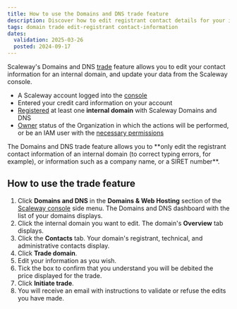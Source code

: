 ```yaml
---
title: How to use the Domains and DNS trade feature
description: Discover how to edit registrant contact details for your internal domain using Scaleway's Domains and DNS trade feature.
tags: domain trade edit-registrant contact-information
dates:
  validation: 2025-03-26
  posted: 2024-09-17
---
```



Scaleway's Domains and DNS [trade](/domains-and-dns/concepts/#trade) feature allows you to edit your contact information for an internal domain, and update your data from the Scaleway console.



<Requirements />

  - A Scaleway account logged into the [console](https://console.scaleway.com)
  - Entered your credit card information on your account
  - [Registered](/domains-and-dns/how-to/register-internal-domain/) at least one **internal domain** with Scaleway Domains and DNS
  - [Owner](/iam/concepts/#owner) status of the Organization in which the actions will be performed, or be an IAM user with the [necessary permissions](/iam/concepts/#permission)

<Message type="important">
 The Domains and DNS trade feature allows you to **only edit the registrant contact information of an internal domain (to correct typing errors, for example), or information such as a company name, or a SIRET number**.
</Message>

## How to use the trade feature

1. Click **Domains and DNS** in the **Domains & Web Hosting** section of the [Scaleway console](https://console.scaleway.com) side menu. The Domains and DNS dashboard with the list of your domains displays.
2. Click the internal domain you want to edit. The domain's **Overview** tab displays.
3. Click the **Contacts** tab. Your domain's registrant, technical, and administrative contacts display.
4. Click **Trade domain**.
5. Edit your information as you wish.
6. Tick the box to confirm that you understand you will be debited the price displayed for the trade.
7. Click **Initiate trade**.
8. You will receive an email with instructions to validate or refuse the edits you have made.

